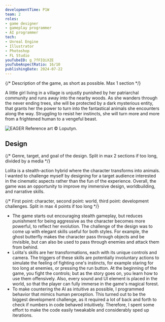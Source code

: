 ```yaml
---
developmentTime: P1W
team: 2
roles:
- game designer
- gameplay programmer
- AI programmer
tech:
- Unreal Engine
- Illustrator
- Photoshop
- FL Studio
youTubeID: g_7fFIQiXZE
youTubeAspectRatio: 16/10
publishingDate: 2024-07-22
---
```


{/* Description of the game, as short as possible. Max 1 section */}

A little girl living in a village is unjustly punished by her patriarchal community and runs away into the nearby woods. As she wanders through the never ending trees, she will be protected by a dark mysterious entity, that grants her the power to turn into the fantastical animals she encounters along the way. Struggling to resist her instincts, she will turn more and more from a frightened human to a vengeful beast.

![EAGER Reference art © Loputyn.](./lolita-art.webp)

## Design

{/* Genre, target, and goal of the design. Split in max 2 sections if too long, divided by a media */}

Lolita is a stealth-action hybrid where the character transforms into animals. I wanted to challenge myself by designing for a target audience interested in the cinematic aspects rather than the fun of the experience. Overall, the game was an opportunity to improve my immersive design, worldbuilding, and narrative skills.

{/* First point: character, second point: world, third point: development challenges. Split in max 4 points if too long */}

* The game starts out encouraging stealth gameplay, but reduces punishment for being aggressive as the character becomes more powerful, to reflect her evolution. The challenge of the design was to come up with elegant skills useful for both styles. For example, the ghost butterfly makes the character pass through objects and be invisible, but can also be used to pass through enemies and attack them from behind.
* Lolita's skills are her transformations, each with its unique controls and camera. The triggers of these skills are potentially involuntary actions to simulate the feeling of fighting one's instincts, for example staring for too long at enemies, or pressing the run button. At the beginning of the game, you fight the controls; but as the story goes on, you learn how to use them offensively. Also, every sound and UI element is placed in the world, so that the player can fully immerse in the game's magical forest.
* To make countering the AI as intuitive as possible, I programmed behavior that mimics human perception. This turned out to be the biggest development challenge, as it required a lot of back and forth to check if numbers in code behaved intuitively. Therefore, I spent some effort to make the code easily tweakable and considerably sped up iterations.